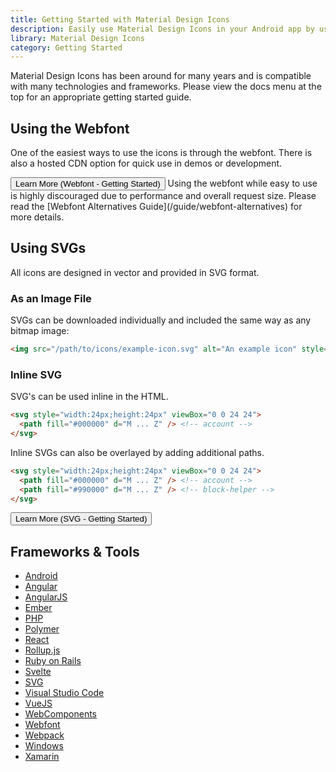```yaml
---
title: Getting Started with Material Design Icons
description: Easily use Material Design Icons in your Android app by using a library or the raw SVGs.
library: Material Design Icons
category: Getting Started
---
```


<Note>
  Material Design Icons has been around for many years and is compatible with many technologies and frameworks. Please view the docs menu at the top for an appropriate getting started guide.
</Note>

## Using the Webfont

One of the easiest ways to use the icons is through the webfont. There is also a hosted CDN option for quick use in demos or development.

<Button href='./getting-started/webfont' startIcon='mdi:language-html5'>
  Learn More (Webfont - Getting Started)
</Button>

<Note type='warning'>
  Using the webfont while easy to use is highly discouraged due to performance and overall request size. Please read the [Webfont Alternatives Guide](/guide/webfont-alternatives) for more details.
</Note>

## Using SVGs

All icons are designed in vector and provided in SVG format.

### As an Image File

SVGs can be downloaded individually and included the same way as any bitmap image:

```html
<img src="/path/to/icons/example-icon.svg" alt="An example icon" style="width:24px;height:24px" />
```

### Inline SVG

SVG's can be used inline in the HTML.

```html
<svg style="width:24px;height:24px" viewBox="0 0 24 24">
  <path fill="#000000" d="M ... Z" /> <!-- account -->
</svg>
```

Inline SVGs can also be overlayed by adding additional paths.

```html
<svg style="width:24px;height:24px" viewBox="0 0 24 24">
  <path fill="#000000" d="M ... Z" /> <!-- account -->
  <path fill="#990000" d="M ... Z" /> <!-- block-helper -->
</svg>
```

<Button href='./svg' startIcon='mdi:svg' variant='outlined'>
  Learn More (SVG - Getting Started)
</Button>

## Frameworks & Tools

- [Android](./getting-started/android)
- [Angular](./getting-started/angular)
- [AngularJS](./getting-started/angularjs)
- [Ember](./getting-started/ember)
- [PHP](./getting-started/php)
- [Polymer](./getting-started/polymer)
- [React](./getting-started/react)
- [Rollup.js](./getting-started/rollup)
- [Ruby on Rails](./getting-started/ruby-on-rails)
- [Svelte](./getting-started/svelte)
- [SVG](./getting-started/svg)
- [Visual Studio Code](./getting-started/visual-studio-code)
- [VueJS](./getting-started/vuejs)
- [WebComponents](./getting-started/webcomponent)
- [Webfont](./getting-started/webfont)
- [Webpack](./getting-started/webpack)
- [Windows](./getting-started/windows)
- [Xamarin](./getting-started/xamarin)

